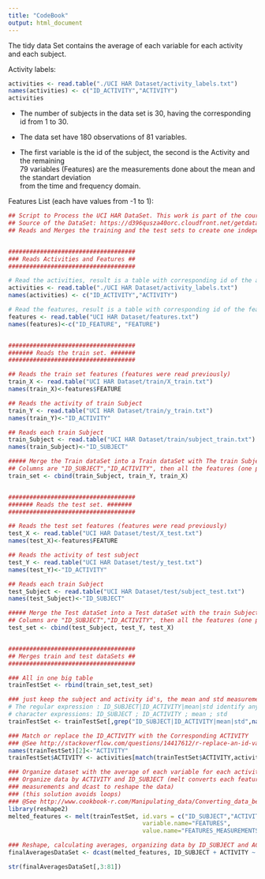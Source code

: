 ```yaml
---
title: "CodeBook"
output: html_document
---
```


  
The tidy data Set contains the average of each variable for each activity and each subject.

Activity labels:
```r
activities <- read.table("./UCI HAR Dataset/activity_labels.txt")
names(activities) <- c("ID_ACTIVITY","ACTIVITY") 
activities
```


- The number of subjects in the data set is 30, having the corresponding id from 1 to 30.  

- The data set have 180 observations of 81 variables.   

-  The first variable is the id of the subject, the second is the Activity and the remaining  
79 variables (Features) are the measurements done about the mean and the standart deviation  
from the time and frequency domain.

Features List (each have values from -1 to 1):
```r
## Script to Process the UCI HAR DataSet. This work is part of the course: Getting and Cleaning Data
## Source of the DataSet: https://d396qusza40orc.cloudfront.net/getdata%2Fprojectfiles%2FUCI%20HAR%20Dataset.zip 
## Reads and Merges the training and the test sets to create one independent tidy data set.


#################################### 
### Reads Activities and Features ##
####################################

# Read the activities, result is a table with corresponding id of the activity and the activity itself
activities <- read.table("./UCI HAR Dataset/activity_labels.txt")
names(activities) <- c("ID_ACTIVITY","ACTIVITY") 

# Read the features, result is a table with corresponding id of the feature and the feature itself
features <- read.table("UCI HAR Dataset/features.txt")
names(features)<-c("ID_FEATURE", "FEATURE")


#################################### 
####### Reads the train set. #######
####################################

## Reads the train set features (features were read previously)  
train_X <- read.table("UCI HAR Dataset/train/X_train.txt")
names(train_X)<-features$FEATURE

## Reads the activity of train Subject
train_Y <- read.table("UCI HAR Dataset/train/y_train.txt")
names(train_Y)<-"ID_ACTIVITY"

## Reads each train Subject
train_Subject <- read.table("UCI HAR Dataset/train/subject_train.txt")
names(train_Subject)<-"ID_SUBJECT"

##### Merge the Train dataSet into a Train dataSet with The train Subjects 
## Columns are "ID_SUBJECT","ID_ACTIVITY", then all the features (one per column)
train_set <- cbind(train_Subject, train_Y, train_X)


#################################### 
####### Reads the test set. #######
####################################

## Reads the test set features (features were read previously)  
test_X <- read.table("UCI HAR Dataset/test/X_test.txt")
names(test_X)<-features$FEATURE

## Reads the activity of test subject
test_Y <- read.table("UCI HAR Dataset/test/y_test.txt")
names(test_Y)<-"ID_ACTIVITY"

## Reads each train Subject
test_Subject <- read.table("UCI HAR Dataset/test/subject_test.txt")
names(test_Subject)<-"ID_SUBJECT"

##### Merge the Test dataSet into a Test dataSet with the train Subject
## Columns are "ID_SUBJECT","ID_ACTIVITY", then all the features (one per column)
test_set <- cbind(test_Subject, test_Y, test_X)


#################################### 
## Merges train and test dataSets ##
####################################

### All in one big table
trainTestSet <- rbind(train_set,test_set)

### just keep the subject and activity id's, the mean and std measurements
# The regular expression : ID_SUBJECT|ID_ACTIVITY|mean|std identify any occurence of the 4
# character expressions: ID_SUBJECT ; ID_ACTIVITY ; mean ; std 
trainTestSet <- trainTestSet[,grep("ID_SUBJECT|ID_ACTIVITY|mean|std",names(trainTestSet))]

### Match or replace the ID_ACTIVITY with the Corresponding ACTIVITY
### @See http://stackoverflow.com/questions/14417612/r-replace-an-id-value-with-a-name
names(trainTestSet)[2]<-"ACTIVITY"
trainTestSet$ACTIVITY <- activities[match(trainTestSet$ACTIVITY,activities$ID_ACTIVITY),'ACTIVITY']

### Organize dataset with the average of each variable for each activity and each subject. 
### Organize data by ACTIVITY and ID_SUBJECT (melt converts each feature to a factor and the corresponding
### measurements and dcast to reshape the data) 
### (this solution avoids loops) 
### @See http://www.cookbook-r.com/Manipulating_data/Converting_data_between_wide_and_long_format/#problem
library(reshape2)
melted_features <- melt(trainTestSet, id.vars = c("ID_SUBJECT","ACTIVITY"), 
                                      variable.name="FEATURES", 
                                      value.name="FEATURES_MEASUREMENTS")

### Reshape, calculating averages, organizing data by ID_SUBJECT and ACTIVITY
finalAveragesDataSet <- dcast(melted_features, ID_SUBJECT + ACTIVITY ~ FEATURES,mean, value.var="FEATURES_MEASUREMENTS")

str(finalAveragesDataSet[,3:81])
```
